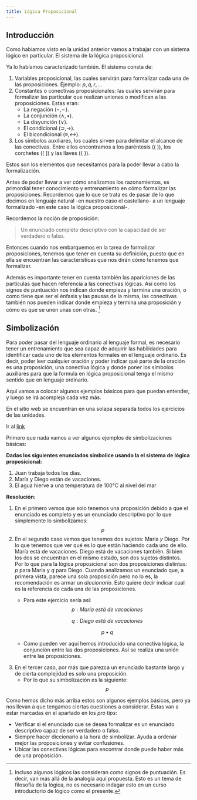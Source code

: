 ```yaml
---
title: Lógica Proposicional
---
```


## Introducción

Como habíamos visto en la unidad anterior vamos a trabajar con un sistema lógico en particular.
El sistema de la lógica proposicional.

Ya lo habíamos caracterizado también.
El sistema consta de:

1. Variables proposicional, las cuales servirán para formalizar cada una de las proposiciones.
   Ejemplo: $p, q, r, ...$
2. Constantes o conectivas proposicionales: las cuales servirán para formalizar
   las particular que realizan uniones o modifican a las proposiciones.
   Estas eran:
    * La negación ($\neg, \sim$).
    * La conjunción ($\land, \bullet$).
    * La disyunción ($\lor$).
    * El condicional ($\supset, \rightarrow$).
    * El bicondicional ($\equiv, \leftrightarrow$).
3. Los símbolos auxiliares, los cuales sirven para delimitar el alcance de las conectivas.
   Entre ellos encontramos a los paréntesis ($( \ )$), los corchetes ($[ \ ]$) y las llaves ($\{ \ \}$).

Estos son los elementos que necesitamos para la poder llevar a cabo la formalización.

Antes de poder llevar a ver cómo analizamos los razonamientos,
es primordial tener conocimiento y entrenamiento en cómo formalizar las proposiciones.
Recordemos que lo que se trata es de pasar de lo que decimos en lenguaje natural
-en nuestro caso el castellano-
a un lenguaje formalizado
-en este caso la lógica proposicional-.

Recordemos la noción de proposición:

> Un enunciado completo descriptivo con la capacidad de ser verdadero o falso.

Entonces cuando nos embarquemos en la tarea de formalizar proposiciones,
tenemos que tener en cuenta su definición,
puesto que en ella se encuentran las características que nos dirán cómo tenemos que formalizar.

Además es importante tener en cuenta también las apariciones de las partículas
que hacen referencia a las conectivas lógicas.
Así como los signos de puntuación nos indican donde empieza y termina una oración,
o como tiene que ser el énfasis y las pausas de la misma,
las conectivas también nos pueden indicar donde empieza y termina una proposición
y cómo es que se unen unas con otras.
^[Incluso algunos lógicos las consideran *como* signos de puntuación.
Es decir, van más allá de la analogía aquí propuesta.
Esto es un tema de filosofía de la lógica,
no es necesario indagar esto en un curso introductorio de lógico como el presente.]

## Simbolización

Para poder pasar del lenguaje ordinario al lenguaje formal,
es necesario tener un entrenamiento que sea capaz de
adquirir las habilidades para identificar cada uno de los elementos formales
en el lenguaje ordinario.
Es decir, poder leer cualquier oración
y poder indicar qué parte de la oración es una proposición,
una conectiva lógica
y donde poner los símbolos auxiliares para
que la formula en lógica proposicional tenga el mismo sentido que en lenguaje ordinario.

Aquí vamos a colocar algunos ejemplos básicos para que puedan entender,
y luego se irá acompleja cada vez más.

:::{.callout-note title="Sobre los ejercicios"}
En el sitio web se encuentran en una solapa separada todos los ejercicios de las unidades.

Ir al [link]()
<!-- TODO: Agregar link de los ejericios -->
:::

Primero que nada vamos a ver algunos ejemplos de simbolizaciones básicas:

**Dadas los siguientes enunciados simbolice usando la el sistema de lógica proposicional:**

1. Juan trabaja todos los días.
1. María y Diego están de vacaciones.
1. El agua hierve a una temperatura de 100°C al nivel del mar

**Resolución:**

1. En el primero vemos que solo tenemos una proposición debido a que el enunciado es completo 
   y es un enunciado descriptivo por lo que simplemente lo simbolizamos:
   $$p$$
1. En el segundo caso vemos que tenemos dos sujetos: Maria *y* Diego.
   Por lo que tenemos que ver qué es lo que están haciendo cada uno de ello.
   María está de vacaciones. Diego está de vacaciones también.
   Si bien los dos se encuentran en el mismo estado, son dos sujetos distintos.
   Por lo que para la lógica proposicional son dos proposiciones distintas:
   $p$ para Maria y $q$ para Diego.
   Cuando analizamos un enunciado que, a primera vista, parece una sola proposición pero no lo es,
   la recomendación es armar un *diccionario*.
   Esto quiere decir indicar cual es la referencia de cada una de las proposiciones.
   * Para este ejercicio sería así:
     $$p: María\ está\ de\ vacaciones$$

     $$q: Diego\ está\ de\ vacaciones$$

     $$p \bullet q$$
   * Como pueden ver aquí hemos introducido una conectiva lógica,
     la conjunción entre las dos proposiciones.
     Así se realiza una unión entre las proposiciones.
1. En el tercer caso, por más que parezca un enunciado bastante largo y de cierta complejidad es solo una proposición.
   * Por lo que su simbolización es la siguiente: $$p$$

Como hemos dicho más arriba estos son algunos ejemplos básicos,
pero ya nos llevan a que tengamos ciertas cuestiones a considerar.
Estas van a estar marcadas en el apartado en los *pro tips*:

::: {.callout-important title="Pro tips"}
* Verificar si el enunciado que se desea formalizar es un enunciado descriptivo capaz de ser verdadero o falso.
* Siempre hacer diccionario a la hora de simbolizar.
  Ayuda a ordenar mejor las proposiciones y evitar confusiones.
* Ubicar las conectivas lógicas para encontrar donde puede haber más de una proposición.
:::
